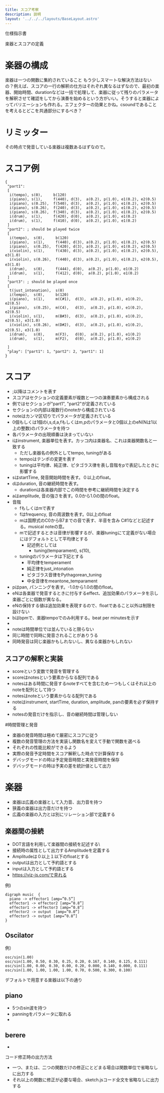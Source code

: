 ```yaml
---
title: スコア考察
description: 説明
layout: '../../../layouts/BaseLayout.astro'
---
```

 <style>{`
        .sl-markdown-content   div.ec-line {
            margin-top: 0 !important;
            font-size:10px;
        }
        .sl-markdown-content  {
           font-size:15px;
        }
        .sl-markdown-content h1 {
           font-size:  27px;
           padding-left:0px;           
           text-decoration: underline;
           font-weight: bold
        }
        .sl-markdown-content h2 {
           font-size:25px;
           padding-left:5px;
           font-weight: normal;
           text-decoration: underline;
        }
        .sl-markdown-content h2 + p{
         margin: 0px;
        }
        .sl-markdown-content h3 {
           font-size:20px;
           padding-left:10px;
           font-weight: normal;
           font-style: italic;
           text-decoration: underline;
        }
        .sl-markdown-content h3 + p{
         margin: 0px;
        }
        .sl-markdown-content h4 {
           font-size:15px;
           padding-left:14px;                      
           font-weight: normal;
           font-style: italic;           
           text-decoration: underline;
        }
        .sl-markdown-content h4 + p{
         margin: 0px;
        }     
        .sl-markdown-content h5 {
           font-size:12px;
           padding-left:16px;           
           font-weight: bold;
           font-style: italic;           
           text-decoration: underline;
        }
        .sl-markdown-content h5 + p{
         margin: 0px;
       
        .sl-markdown-content h6 {
           font-size:10px;
           padding-left:20px;
           font-weight: bold;
           font-style: italic;           
           text-decoration: underline;
        }
        .sl-markdown-content h6 + p{
         margin: 0px;
        
        h6::before {
          content: "◇　";
        }               
        .sl-markdown-content th {
           font-size:12px;
        }
        .sl-markdown-content td {
           font-size:12px;
        }
        
 `}</style>


<TimeStamp fileUrl={import.meta.url} />

仕様指示書

楽器とスコアの定義



# 楽器の構成
楽器は一つの関数に集約されていること
もう少しスマートな解決方法はないの？例えば、スコアの一行の解釈の仕方はそれぞれ異なるはずなので、最初の楽器、開始時間、durationなどは一括で処理して、楽器に従って残りのパラメータを解釈させて確認をしてから演奏を始めるという方がいい。そうすると楽器によってバリエーションも作れる。エフェクターの効果とかね。csoundであることを考えるとどこを共通部分にするべき？


# リミッター
その時点で発音している楽器は複数あるはずなので。

# スコア例
```text
{
 "part1":
 [
  i(tempo), s(0),     b(120)
  i(piano), s(1),     f(440), d(3),  a(0.2), p(1.0), e1(0.2), e2(0.5)
  i(piano), s(0.25),  f(540), d(3),  a(0.2), p(1.0), e1(0.2), e2(0.5)
  i(piano), s(0.26),  f(240), d(3),  a(0.2), p(1.0), e1(0.2), e2(0.5)
  i(piano), s(0.26),  f(340), d(3),  a(0.2), p(1.0), e1(0.2), e2(0.5)
  i(drum),  s(1),     f(420), d(0),  a(0.2), p(1.0), e1(0.2)
  i(drum),  s(1),     f(410), d(0),  a(0.2), p(1.0), e1(0.2)
 ]
 "part2": ; should be played twice
 [
  i(tempo),  s(0),     b(120)
  i(piano),  s(1),     f(440), d(3), a(0.2), p(1.0), e1(0.2), e2(0.5)
  i(piano),  s(0.25),  f(420), d(3), a(0.2), p(1.0), e1(0.2), e2(0.5)
  i(violin), s(1),     f(430), d(3), a(0.2), p(1.0), e1(0.2), e2(0.5), e3(1.0)
  i(violin), s(0.26),  f(440), d(3), a(0.2), p(1.0), e1(0.2), e2(0.5), e3(1.0)　
  i(drum),   s(0),     f(444), d(0),  a(0.2), p(1.0), e1(0.2)
  i(drum),   s(1),     f(412), d(0),  a(0.2), p(1.0), e1(0.2)
 ]
 "part3": ; should be played once
 [
  t(just_intonation),  s(0)
  i(tempo),  s(0),     b(120)  
  i(piano),  s(1),     m(C#1),  d(3),  a(0.2), p(1.0), e1(0.2), e2(0.5)
  i(piano),  s(0.25),  m(C4),   d(3),  a(0.2), p(1.0), e1(0.2), e2(0.5)
  i(violin), s(1),     m(B#3),  d(3),  a(0.2), p(1.0), e1(0.2), e2(0.5), e3(1.0)
  i(violin), s(0.26),  m(D#2),  d(3),  a(0.2), p(1.0), e1(0.2), e2(0.5), e3(1.0)　
  i(drum),   s(0),     m(F3),   d(0),  a(0.2), p(1.0), e1(0.2)
  i(drum),   s(1),     m(F2),   d(0),  a(0.2), p(1.0), e1(0.2)
  
 ]
 "play": ["part1": 1, "part2": 2, "part1": 1]
}
```


# スコア
- ;以降はコメントを表す
- スコアはセクションの定義要素が複数と一つの演奏要素から構成される
- 例ではセクションが"part1", "part2"が定義されている
- セクションの内部は複数行のnoteから構成されている
- noteはカンマ区切りでパラメータが定義されている
- 0個もしくは1個のi,s,d,a,fもしくはm,pのパラメータと0個以上のeN(Nは1以上の整数)のパラメータを持つ
- 各パラメータの出現順番は決まっていない
- iはinstrument, 楽器単位を表す。カッコ内は楽器名、これは楽器関数名と一致する
  - ただし楽器名の例外としてtempo, tuningがある
  - tempoはテンポの変更を表す
  - tuningは平均律、純正律、ピタゴラス律を表し音階をpで表記したときに影響する
- sはstartTime, 発音開始時間を表す。０以上のfloat。
- dはduration, 音の継続時間を表す。
  - durationは各楽器内部でこの時間を参考に継続時間を決定する
- aはamplitude, 音の強さを表す。0.0から1.0の間のfloat。
- 音階
  - fもしくはmで表す
  - fはfrequency, 音の周波数を表す。0以上のfloat
  - mは国際式のC0からB7までの音で表す、半音を含み C#1などと記述する。musical noteの意。
  - mで記述するときは音律が影響するが、楽器tuningにて定義がない場合にはデフォルトとして平均律とする
    - 記述例としては
      - tuning(temparament), s(10), 
  - tuningのパラメータは下記とする
    - 平均律をtemperament
    - 純正律をjust_intonation
    - ピタゴラス音律をPythagorean_tuning
    - 中全音律をmeantone_temparament
- pはpan, パンニングを表す。-1.0から1.0の間のfloat。
- eNは各楽器で発音するときに付与するeffect、追加効果のパラメータを示し楽器ごとに個数が異なる。
- eNの保持する値は追加効果を表現するので、floatであること以外は制限を設けない
- bはbpmで、楽器tempoでのみ利用する。beat per minutesを示す
- 
- noteは時間単位では並んでいると限らない
- 同じ時間で同時に発音されることがありうる
- 同時発音は同じ楽器かもしれないし、異なる楽器かもしれない


## スコアの解釈と実装
- scoreという変数で発音を管理する
- scoreはnotesという要素からなる配列である
- notesはある時間に発音するnoteすべてを含むため一つもしくはそれ以上のnoteを配列として持つ
- notesはnoteという要素からなる配列である
- noteはinstrument, startTime, duration, amplitude, panの要素を必ず保持する
- notesの発音だけを指示し、音の継続時間は管理しない

#時間管理と発音
- 楽器の発音時間は極めて厳密にスコアに従う
- 複数の発音管理の方法を実装し関数名を変えて手動で関数を選べる
- それぞれの性能比較ができるよう
- 実際の発音予定時間をスコア解釈した時点で計算保存する
- デバッグモードの時は予定発音時間と実発音時間を保存
- デバッグモードの時は予実の差を統計値として出力


# 楽器
- 楽器は広義の楽器として入力音、出力音を持つ
- 狭義の楽器は出力音だけを持つ
- 広義の楽器の入力とは別にリレーション部で定義する


## 楽器間の接続
- DOT言語を利用して楽器間の接続を記述する\
- 接続時の属性として出力するAmplitudeを定義する
- Amplitudeは０以上１以下のfloatとする
- outputは出力として予約語とする
- inputは入力として予約語とする
- https://viz-js.com/で見れる

例)
```text
digraph music  {
  piano -> effector1 [amp=”0.5”]
  effector1 -> effector2 [amp=”0.8”]
  effector1 -> effector3 [amp=”0.8”]
  effector2 -> output  [amp=”0.0”]
  effector3 -> output [amp=”0.8”]
}
```

## Oscilator

例）
```text
osc/sin(1.00)
osc/sin(1.00, 0.50, 0.30, 0.25, 0.20, 0.167, 0.140, 0.125, 0.111)
osc/sin(1.00, 0.00, 0.30, 0.00, 0.20, 0.000, 0.140, 0.000, 0.111)
osc/sin(1.00, 1.00, 1.00, 1.00, 0.70, 0.500, 0.300, 0.100)
```

デフォルトで用意する楽器は以下の通り

## piano
- 5つのsin波を持つ
- panningをパラメータに取れる
-

## berere
- 


コード修正時の出力方法
- 一つ、または、二つの関数だけの修正にとどまる場合は関数単位で省略なしに出力する
- それ以上の関数に修正が必要な場合、sketch.jsコード全文を省略なしに出力する


